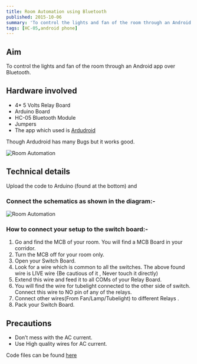 ```yaml
---
title: Room Automation using Bluetooth
published: 2015-10-06
summary: 'To control the lights and fan of the room through an Android app over Bluetooth.'
tags: [HC-05,android phone]
---
```



## Aim
To control the lights and fan of the room through an Android app over Bluetooth.

## Hardware involved
- 4* 5 Volts Relay Board
- Arduino Board
- HC-05 Bluetooth Module
- Jumpers
- The  app which used is [Ardudroid](https://play.google.com/store/apps/details?id=com.techbitar.android.Andruino&hl=en)

Though Ardudroid has many Bugs but it works good.


<Image
  src='/static/images/blog/Room-Automation/1.png'
  alt='Room Automation'
  width='auto'
  height='auto'
/>
## Technical details
Upload the code to Arduino (found at the bottom) and

### Connect the schematics as shown in the diagram:-

<Image
  src='/static/images/blog/Room-Automation/2.png'
  alt='Room Automation'
  width='auto'
  height='auto'
/>
### How to connect your setup to the switch board:-

1. Go and find the MCB of your room. You will find a MCB Board in your corridor.
2. Turn the MCB off for your room only.
3. Open your Switch Board.
4. Look for a wire which is common to all the switches. The above found wire is LIVE  wire {Be cautious of it , Never touch it directly)
5. Extend this wire and feed it to all COMs of your Relay Board.
6. You will find the wire for tubelight connected to the other side of switch. Connect this wire to NO pin of any of the relays.
7. Connect other wires(From Fan/Lamp/Tubelight) to different Relays .
8. Pack your Switch Board.

## Precautions
- Don’t mess with the AC current.
- Use High quality wires for AC current.


<EmbedItem url='https://www.youtube.com/embed/YmVJkK9b70s' />

Code files can be found [here](https://technopediabphc.files.wordpress.com/2015/10/bluetooth-code.docx)
